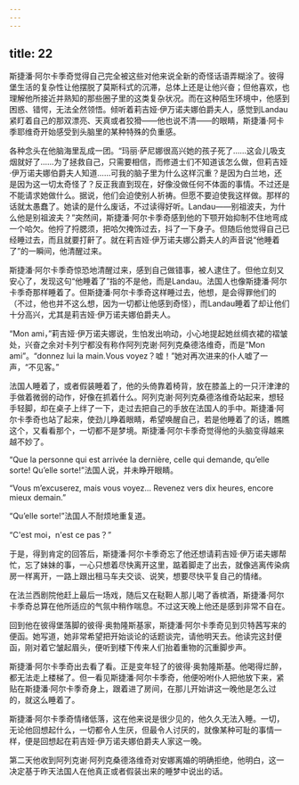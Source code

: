```yaml
---
---
---
```

title: 22
---




斯捷潘·阿尔卡季奇觉得自己完全被这些对他来说全新的奇怪话语弄糊涂了。彼得堡生活的复杂性让他摆脱了莫斯科式的沉滞，总体上还是让他兴奋；但他喜欢，也理解他所接近并熟知的那些圈子里的这类复杂状况。而在这种陌生环境中，他感到困惑、错愕，无法全然领悟。倾听着莉吉娅·伊万诺夫娜伯爵夫人，感觉到Landau紧盯着自己的那双漂亮、天真或者狡猾——他也说不清——的眼睛，斯捷潘·阿卡季耶维奇开始感受到头脑里的某种特殊的负重感。

各种念头在他脑海里乱成一团。“玛丽·萨尼娜很高兴她的孩子死了……这会儿吸支烟就好了……为了拯救自己，只需要相信，而修道士们不知道该怎么做，但莉吉娅·伊万诺夫娜伯爵夫人知道……可我的脑子里为什么这样沉重？是因为白兰地，还是因为这一切太奇怪了？反正我直到现在，好像没做任何不体面的事情。不过还是不能请求她做什么。据说，他们会迫使别人祈祷。但愿不要迫使我这样做。那样的话就太愚蠢了。她读的是什么废话，不过读得好听。Landau——别祖波夫，为什么他是别祖波夫？”突然间，斯捷潘·阿尔卡季奇感到他的下颚开始抑制不住地弯成一个哈欠。他捋了捋腮须，把哈欠掩饰过去，抖了一下身子。但随后他觉得自己已经睡过去，而且就要打鼾了。就在莉吉娅·伊万诺夫娜公爵夫人的声音说“他睡着了”的一瞬间，他清醒过来。

斯捷潘·阿尔卡季奇惊恐地清醒过来，感到自己做错事，被人逮住了。但他立刻又安心了，发现这句“他睡着了”指的不是他，而是Landau。法国人也像斯捷潘·阿尔卡季奇那样睡着了。但斯捷潘·阿尔卡季奇这样睡过去，他想，是会得罪他们的（不过，他也并不这么想，因为一切都让他感到奇怪），而Landau睡着了却让他们十分高兴，尤其是莉吉娅·伊万诺夫娜伯爵夫人。

“Mon ami，”莉吉娅·伊万诺夫娜说，生怕发出响动，小心地提起她丝绸衣裙的褶皱处，兴奋之余对卡列宁都没有称作阿列克谢·阿列克桑德洛维奇，而是“Mon ami”。“donnez lui la main.Vous voyez？嘘！”她对再次进来的仆人嘘了一声，“不见客。”

法国人睡着了，或者假装睡着了，他的头倚靠着椅背，放在膝盖上的一只汗津津的手做着微弱的动作，好像在抓着什么。阿列克谢·阿列克桑德洛维奇站起来，想轻手轻脚，却在桌子上绊了一下，走过去把自己的手放在法国人的手中。斯捷潘·阿尔卡季奇也站了起来，使劲儿睁着眼睛，希望唤醒自己，若是他睡着了的话，瞧瞧这个，又看看那个，一切都不是梦境。斯捷潘·阿尔卡季奇觉得他的头脑变得越来越不妙了。

“Que la personne qui est arrivée la dernière, celle qui demande, qu’elle sorte! Qu’elle sorte!”法国人说，并未睁开眼睛。

“Vous m’excuserez, mais vous voyez... Revenez vers dix heures, encore mieux demain.”

“Qu’elle sorte!”法国人不耐烦地重复道。

“C'est moi，n'est ce pas？”

于是，得到肯定的回答后，斯捷潘·阿尔卡季奇忘了他还想请莉吉娅·伊万诺夫娜帮忙，忘了妹妹的事，一心只想着尽快离开这里，踮着脚走了出去，就像逃离传染病房一样离开，一路上跟出租马车夫交谈、说笑，想要尽快平复自己的情绪。

在法兰西剧院他赶上最后一场戏，随后又在鞑靼人那儿喝了香槟酒，斯捷潘·阿尔卡季奇总算在他所适应的气氛中稍作喘息。不过这天晚上他还是感到非常不自在。

回到他在彼得堡落脚的彼得·奥勃隆斯基家，斯捷潘·阿尔卡季奇见到贝特茜写来的便函。她写道，她非常希望把开始谈论的话题谈完，请他明天去。他读完这封便函，刚对着它皱起眉头，便听到楼下传来人们抬着重物的沉重脚步声。

斯捷潘·阿尔卡季奇出去看了看。正是变年轻了的彼得·奥勃隆斯基。他喝得烂醉，都无法走上楼梯了。但一看见斯捷潘·阿尔卡季奇，他便吩咐仆人把他放下来，紧贴在斯捷潘·阿尔卡季奇身上，跟着进了房间，在那儿开始讲这一晚他是怎么过的，就这么睡着了。

斯捷潘·阿尔卡季奇情绪低落，这在他来说是很少见的，他久久无法入睡。一切，无论他回想起什么，一切都令人生厌，但最令人讨厌的，就像某种可耻的事情一样，便是回想起在莉吉娅·伊万诺夫娜伯爵夫人家这一晚。

第二天他收到阿列克谢·阿列克桑德洛维奇对安娜离婚的明确拒绝，他明白，这一决定基于昨天法国人在他真正或者假装出来的睡梦中说出的话。